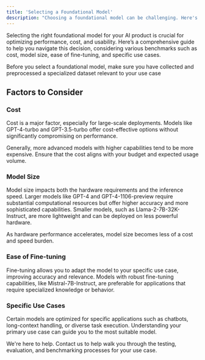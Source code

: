 ```yaml
---
title: 'Selecting a Foundational Model'
description: "Choosing a foundational model can be challenging. Here's how to think about it."
---
```


Selecting the right foundational model for your AI product is crucial for optimizing performance, cost, and usability. 
Here’s a comprehensive guide to help you navigate this decision, considering various benchmarks such as cost, model size, ease of fine-tuning, and specific use cases.

<Warning>Before you select a foundational model, make sure you have collected and preprocessed a specialized dataset relevant to your use case </Warning>

<Accordion title="Currently Supported Models (More coming soon)">
    <Snippet file="default_models_table.mdx" />
</Accordion>

## Factors to Consider

### Cost

Cost is a major factor, especially for large-scale deployments. Models like GPT-4-turbo and GPT-3.5-turbo offer cost-effective options without significantly compromising on performance. 

Generally, more advanced models with higher capabilities tend to be more expensive. Ensure that the cost aligns with your budget and expected usage volume.

### Model Size

Model size impacts both the hardware requirements and the inference speed. Larger models like GPT-4 and GPT-4-1106-preview require substantial computational resources but offer higher accuracy and more sophisticated capabilities. 
Smaller models, such as Llama-2-7B-32K-Instruct, are more lightweight and can be deployed on less powerful hardware.

<Tip>As hardware performance accelerates, model size becomes less of a cost and speed burden.</Tip>

### Ease of Fine-tuning
Fine-tuning allows you to adapt the model to your specific use case, improving accuracy and relevance. 
Models with robust fine-tuning capabilities, like Mistral-7B-Instruct, are preferable for applications that require specialized knowledge or behavior.

### Specific Use Cases

Certain models are optimized for specific applications such as chatbots, long-context handling, or diverse task execution.
 Understanding your primary use case can guide you to the most suitable model.

 <Card title="Evaluating models for a production environment?" icon="flask-vial" href="https://hqmelywdmux.typeform.com/to/Igbg4n9V">
  We're here to help. Contact us to help walk you through the testing, evaluation, and benchmarking processes 
  for your use case.
</Card>